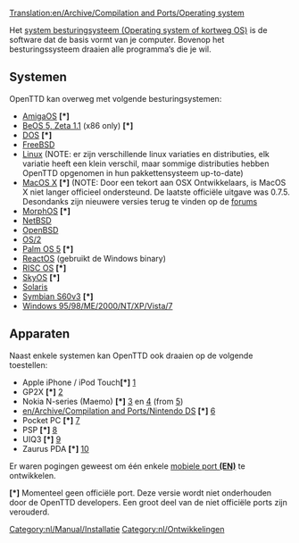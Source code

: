 [[Translation:en/Archive/Compilation and Ports/Operating system]]
{{en/Translation|origin= en/Archive/Compilation and Ports/Operating system
|from  = en
|to    = nl
|Percentage =80
}}


Het [https://www.wikipedia.org/wiki/en:Operating system besturingsysteem (Operating system of kortweg OS)] is de software dat de basis vormt van je computer. Bovenop het besturingssysteem draaien alle programma&lsquo;s die je wil.

== Systemen ==
OpenTTD kan overweg met volgende besturingsystemen:
* [http://www.os4depot.net/index.php?function=showfile&file=game/strategy/openttd.lha AmigaOS] <strong>[*]</strong> 
* [http://bebits.com/app/3810 BeOS 5, Zeta 1.1] (x86 only) <strong>[*]</strong> 
* [[en/Archive/Compilation and Ports/OpenTTD DOS|DOS]] <strong>[*]</strong> 
* [http://www.freshports.org/games/openttd/ FreeBSD]
* [http://www.openttd.org Linux] (NOTE: er zijn verschillende linux variaties en distributies, elk variatie heeft een klein verschil, maar sommige distributies hebben OpenTTD opgenomen in hun pakkettensysteem up-to-date)
* [http://www.openttd.org MacOS X] <strong>[*]</strong> (NOTE: Door een tekort aan OSX Ontwikkelaars, is MacOS X niet langer officieel ondersteund. De laatste officiële uitgave was 0.7.5. Desondanks zijn nieuwere versies terug te vinden op de [http://www.tt-forums.net forums]
* [http://www.openttd.org MorphOS] <strong>[*]</strong>
* [http://riksun.riken.go.jp/pub/pub/NetBSD/NetBSD-current/pkgsrc/games/openttd/ NetBSD]
* [http://www.openbsd.org/cgi-bin/cvsweb/ports/games/openttd/ OpenBSD]
* [http://www.openttd.org OS/2]
* [http://www.esoftinteractive.com/openttd.html Palm OS 5] <strong>[*]</strong>
* [http://reactosde.re.funpic.de/catappdetail.php?cat=Games&appnr=146 ReactOS] (gebruikt de Windows binary)
* [http://www.riscos.info/index.php/OpenTTD RISC OS] <strong>[*]</strong> 
* [http://www.tt-forums.net/viewtopic.php?t=8107 SkyOS] <strong>[*]</strong> 
* [http://www.softagalleria.net/openttd-solaris.php Solaris]
* [http://www.tt-forums.net/viewtopic.php?f=33&t=35942&st=0&sk=t&sd=a Symbian S60v3] <strong>[*]</strong>
* [http://www.openttd.org Windows 95/98/ME/2000/NT/XP/Vista/7]

== Apparaten ==
Naast enkele systemen kan OpenTTD ook draaien op de volgende toestellen:
* Apple iPhone / iPod Touch<strong>[*]</strong> [http://www.zodttd.com/wiki/index.php/OpenTTD.app]
* GP2X <strong>[*]</strong> [http://wiki.gp2x.org/wiki/OpenTTD]
* Nokia N-series (Maemo) <strong>[*]</strong> [http://myy.haaga-helia.fi/~a0702483/maemo/] en [http://www.tt-forums.net/viewtopic.php?f=33&t=36042] (from [http://openttd.toimii.net/maemo/])
* [[en/Archive/Compilation and Ports/Nintendo DS]] <strong>[*]</strong> [http://www.tt-forums.net/viewtopic.php?f=33&t=35306]
* Pocket PC <strong>[*]</strong> [http://www.esoftinteractive.com/openttd.html]
* PSP <strong>[*]</strong> [http://openttd.pc-workshop.da.ru/]
* UIQ3 <strong>[*]</strong> [http://my-symbian.com/forum/viewtopic.php?t=30981]
* Zaurus PDA <strong>[*]</strong> [http://zsi2.stonekeep.com/index.php?v=d&a=2127]

Er waren pogingen geweest om één enkele [[en/Archive/Compilation and Ports/Portable device version|mobiele port '''(EN)''']] te ontwikkelen.

<strong>[*]</strong> Momenteel geen officiële port. Deze versie wordt niet onderhouden door de OpenTTD developers. Een groot deel van de niet officiële ports zijn verouderd.
[[Category:nl/Manual/Installatie]]
[[Category:nl/Ontwikkelingen]]
